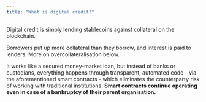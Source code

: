 ```yaml
---
title: "What is digital credit?"
---
```


Digital credit is simply lending stablecoins against collateral on the blockchain.

Borrowers put up more collateral than they borrow, and interest is paid to lenders. More on overcollateralisation below.

It works like a secured money-market loan, but instead of banks or custodians, everything happens through transparent, automated code - via the aforementioned smart contracts - which eliminates the counterparty risk of working with traditional institutions. **Smart contracts continue operating even in case of a bankruptcy of their parent organisation.**